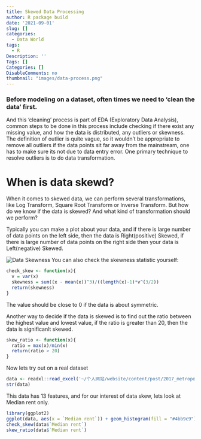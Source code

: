 ```yaml
---
title: Skewed Data Processing
author: R package build
date: '2021-09-01'
slug: []
categories:
  - Data World
tags:
  - R
Description: ''
Tags: []
Categories: []
DisableComments: no
thumbnail: "images/data-process.png"
---
```


### Before modeling on a dataset, often times we need to 'clean the data' first.

And this 'cleaning' process is part of EDA (Exploratory Data Analysis), common steps to be done in this process include checking if there exist any missing value, and how the data is distributed, any outliers or skewness. The definition of outlier is quite vague, so it wouldn't be appropriate to remove all outliers if the data points sit far away from the mainstream, one has to make sure its not due to data entry error. One primary technique to resolve outliers is to do data transformation.

# When is data skewd?

When it comes to skewed data, we can perform several transformations, like Log Transform, Square Root Transform or Inverse Transform. But how do we know if the data is skewed? And what kind of transformation should we perform?

Typically you can make a plot about your data, and if there is large number of data points on the left side, then the data is Right(positive) Skewed, if there is large number of data points on the right side then your data is Left(negative) Skewed. 

![Data Skewness](/figures/data_skew.png)
You can also check the skewness statistic yourself:
```r
check_skew <- function(x){
  v = var(x)
  skewness = sum((x - mean(x))^3)/((length(x)-1)*v^(3/2))
  return(skewness)
}
```

The value should be close to 0 if the data is about symmetric. 

Another way to decide if the data is skewed is to find out the ratio between the highest value and lowest value, if the ratio is greater than 20, then the data is significanlt skewed.
```r
skew_ratio <- function(x){
  ratio = max(x)/min(x)
  return(ratio > 20)
}
```

Now lets try out on a real dataset

```r
data <- readxl::read_excel('~/个人网站/website/content/post/2017_metropolitan_for_fitting.xlsx')
str(data)
```

This data has 13 features, and for our interest of data skew, lets look at Median rent only.

```r
library(ggplot2)
ggplot(data, aes(x = `Median rent`)) + geom_histogram(fill = "#4bb9c9") + theme_classic()
check_skew(data$`Median rent`)
skew_ratio(data$`Median rent`)

```
